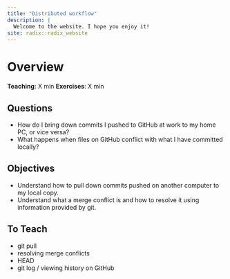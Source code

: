 ```yaml
---
title: "Distributed workflow"
description: |
  Welcome to the website. I hope you enjoy it!
site: radix::radix_website
---
```


# Overview
**Teaching**: X min
**Exercises**: X min

## Questions
* How do I bring down commits I pushed to GitHub at work to my home PC, or vice versa?
* What happens when files on GitHub conflict with what I have committed locally? 

## Objectives
* Understand how to pull down commits pushed on another computer to my local copy.
* Understand what a merge conflict is and how to resolve it using information provided by git.

## To Teach
* git pull
* resolving merge conflicts
* HEAD
* git log / viewing history on GitHub

